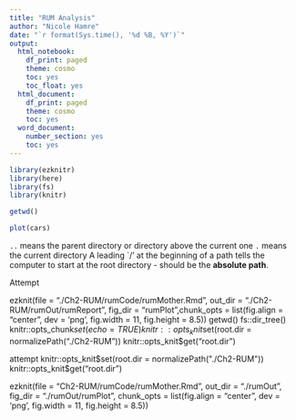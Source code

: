 ```yaml
---
title: "RUM Analysis"
author: "Nicole Hamre"
date: "`r format(Sys.time(), '%d %B, %Y')`"
output:
  html_notebook:
    df_print: paged
    theme: cosmo
    toc: yes
    toc_float: yes  
  html_document:
    df_print: paged
    theme: cosmo
    toc: yes
  word_document:
    number_section: yes
    toc: yes
---
```


```r
library(ezknitr)
library(here)
library(fs)
library(knitr)
```


```r

getwd()

```

```r
plot(cars)
```


`..` means the parent directory or directory above the current one
`.` means the current directory
A leading `/' at the beginning of a path tells the computer to start at the root directory - should be the **absolute path**.


Attempt 

ezknit(file = "./Ch2-RUM/rumCode/rumMother.Rmd", out_dir = "./Ch2-RUM/rumOut/rumReport", fig_dir = "rumPlot",chunk_opts = list(fig.align = "center", dev = 'png', fig.width = 11, fig.height = 8.5)) 
getwd()
fs::dir_tree()
knitr::opts_chunk$set(echo = TRUE)
knitr::opts_knit$set(root.dir = normalizePath("./Ch2-RUM"))
knitr::opts_knit$get("root.dir")

attempt
knitr::opts_knit$set(root.dir = normalizePath("./Ch2-RUM"))
knitr::opts_knit$get("root.dir") 

ezknit(file = "Ch2-RUM/rumCode/rumMother.Rmd", out_dir = "./rumOut", fig_dir = "./rumOut/rumPlot", chunk_opts = list(fig.align = "center", dev = 'png', fig.width = 11, fig.height = 8.5))



